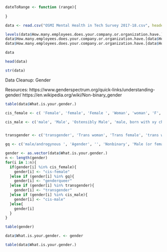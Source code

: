```r
dateToRange <- function (range){
  
}
```

```r
data <- read.csv("OSMI Mental Health in Tech Survey 2017-18.csv", header=TRUE)

levels(data$How.many.employees.does.your.company.or.organization.have.) <- c(levels(data$How.many.employees.does.your.company.or.organization.have.), "1-5", "6-25")
data$How.many.employees.does.your.company.or.organization.have.[data$How.many.employees.does.your.company.or.organization.have.=="5-Jan"] <- "1-5"
data$How.many.employees.does.your.company.or.organization.have.[data$How.many.employees.does.your.company.or.organization.have.=="25-Jun"] <- "6-25"

data
```

```r
head(data)
```

```r
str(data)
```



Data Cleanup: Gender

Resources:
https://www.genderspectrum.org/quick-links/understanding-gender/
https://en.wikipedia.org/wiki/Non-binary_gender

```r
table(data$What.is.your.gender.)
```
```r
cis_female <- c( 'Female', 'female', 'Female ', 'Woman', 'woman', 'F', 'f', 'I identify as female', '*shrug emoji* (F)', 'Cis woman', 'Female (cisgender)', 'Cis-Female', 'Cisgendered woman', 'She/her/they/them', 'Cis female', 'cisgender female', 'femalw', 'femail', 'female (cis)', 'My sex is female.', 'female (cisgender)', 'Female (cis) ', 'Woman-identified', 'cis-Female', 'cis female', 'F, cisgender', 'Cis female ')

cis_male <- c('male', 'Male', 'Ostensibly Male', 'male, born with xy chromosoms', 'Malel', 'M', 'MALE', 'm', 'Cis-male', 'Male ', 'cis male ', 'Cis Male', 'Man', 'Cisgender male', 'cis-male', 'Mail', 'cis hetero male', 'Male (cis)', "male (hey this is the tech industry you're talking about)", 'God King of the Valajar', 'Cis male', 'man', 'Male, cis', 'cis male', 'dude' , 'SWM')


transgender <- c('transgender', 'Trans woman', 'Trans female', 'trans woman', 'Transfeminine', 'Trans man')

gq <- c('male/androgynous ', 'Agender', '', 'Nonbinary', 'Male (or female, or both)', 'non binary', 'Female/gender non-binary.', 'N/A', 'genderfluid', 'Genderqueer', 'Demiguy', 'none', 'non-binary', 'Other', 'NB', 'Genderfluid', 'Nonbinary/femme', 'gender non-conforming woman', 'uhhhhhhhhh fem genderqueer?', 'n/a', 'Non-binary', 'Agender/genderfluid', 'Male-ish', 'sometimes', 'Contextual', 'Non binary', 'Genderqueer demigirl', 'Genderqueer/non-binary', 'nonbinary', 'Female-ish', '\\-', 'None')
```

```r
gender <- as.vector(data$What.is.your.gender.)
n <- length(gender)
for(i in 1:n){
  if(gender[i] %in% cis_female){
    gender[i] <- "cis-female"
  }else if (gender[i] %in% gq){
    gender[i] <- "genderqueer"
  }else if (gender[i] %in% transgender){
    gender[i] <- "transgender"
  }else if (gender[i] %in% cis_male){
    gender[i] <- "cis-male"
  }else{
    gender[i]
  }
}

```

```r
table(gender)
```

```r
data$What.is.your.gender. <- gender
```

```r
table(data$What.is.your.gender.)
```

